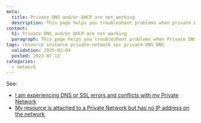 ```yaml
---
meta:
  title: Private DNS and/or DHCP are not working
  description: This page helps you troubleshoot problems when private DNS and/or DHCP are not working
content:
  h1: Private DNS and/or DHCP are not working
  paragraph: This page helps you troubleshoot problems when Private DNS and/or DHCP are not working
tags: resource instance private-network vpc private-DNS DNS
  validation: 2025-02-04
  posted: 2023-07-13
categories:
  - network
---
```


See:
- [I am experiencing DNS or SSL errors and conflicts with my Private Network](/vpc/troubleshooting/pn-name/)
- [My resource is attached to a Private Network but has no IP address on the network](/vpc/troubleshooting/resource-attached-no-ip/)
